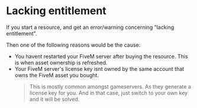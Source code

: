 # Lacking entitlement

If you start a resource, and get an error/warning concerning \"lacking entitlement\".

Then one of the following reasons would be the cause:

- You havent restarted your FiveM server after buying the resource. This is when asset ownership is refreshed.
- Your FiveM server's license key isnt owned by the same account that owns the FiveM asset you bought.
  > This is mostly common amongst gameservers. As they generate a license key for you. And in that case, just switch to your own key and it will be solved.
